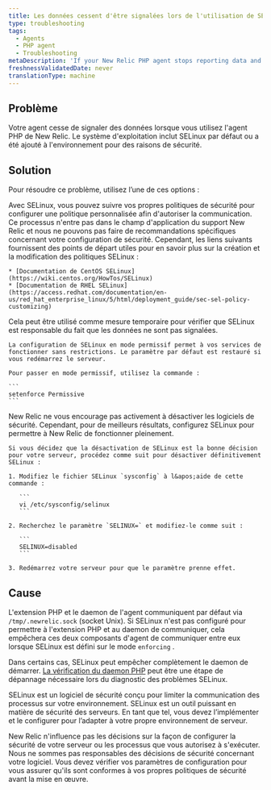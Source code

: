 ```yaml
---
title: Les données cessent d'être signalées lors de l'utilisation de SELinux
type: troubleshooting
tags:
  - Agents
  - PHP agent
  - Troubleshooting
metaDescription: 'If your New Relic PHP agent stops reporting data and you are using SELinux, consider these troubleshooting options.'
freshnessValidatedDate: never
translationType: machine
---
```


## Problème

Votre agent cesse de signaler des données lorsque vous utilisez l&apos;agent PHP de New Relic. Le système d&apos;exploitation inclut SELinux par défaut ou a été ajouté à l&apos;environnement pour des raisons de sécurité.

## Solution

Pour résoudre ce problème, utilisez l’une de ces options :

<CollapserGroup>
  <Collapser id="config-selinux-allow" title="Configurer SELinux pour permettre à New Relic de communiquer">
    Avec SELinux, vous pouvez suivre vos propres politiques de sécurité pour configurer une politique personnalisée afin d&apos;autoriser la communication. Ce processus n&apos;entre pas dans le champ d&apos;application du support New Relic et nous ne pouvons pas faire de recommandations spécifiques concernant votre configuration de sécurité. Cependant, les liens suivants fournissent des points de départ utiles pour en savoir plus sur la création et la modification des politiques SELinux :

    * [Documentation de CentOS SELinux](https://wiki.centos.org/HowTos/SELinux)
    * [Documentation de RHEL SELinux](https://access.redhat.com/documentation/en-us/red_hat_enterprise_linux/5/html/deployment_guide/sec-sel-policy-customizing)
  </Collapser>

  <Collapser id="disable-selinux-permissive" title="Régler SELinux en mode permissif">
    <Callout variant="tip">
      Cela peut être utilisé comme mesure temporaire pour vérifier que SELinux est responsable du fait que les données ne sont pas signalées.
    </Callout>

    La configuration de SELinux en mode permissif permet à vos services de fonctionner sans restrictions. Le paramètre par défaut est restauré si vous redémarrez le serveur.

    Pour passer en mode permissif, utilisez la commande :

    ```
    setenforce Permissive
    ```
  </Collapser>

  <Collapser id="disable-selinux" title="Désactiver SELinux">
    <Callout variant="important">
      New Relic ne vous encourage pas activement à désactiver les logiciels de sécurité. Cependant, pour de meilleurs résultats, configurez SELinux pour permettre à New Relic de fonctionner pleinement.
    </Callout>

    Si vous décidez que la désactivation de SELinux est la bonne décision pour votre serveur, procédez comme suit pour désactiver définitivement SELinux :

    1. Modifiez le fichier SELinux `sysconfig` à l&apos;aide de cette commande :

       ```
       vi /etc/sysconfig/selinux
       ```

    2. Recherchez le paramètre `SELINUX=` et modifiez-le comme suit :

       ```
       SELINUX=disabled
       ```

    3. Redémarrez votre serveur pour que le paramètre prenne effet.
  </Collapser>
</CollapserGroup>

## Cause

L&apos;extension PHP et le daemon de l&apos;agent communiquent par défaut via `/tmp/.newrelic.sock` (socket Unix). Si SELinux n&apos;est pas configuré pour permettre à l&apos;extension PHP et au daemon de communiquer, cela empêchera ces deux composants d&apos;agent de communiquer entre eux lorsque SELinux est défini sur le mode `enforcing` .

Dans certains cas, SELinux peut empêcher complètement le daemon de démarrer. [La vérification du daemon PHP](/docs/agents/php-agent/troubleshooting/verifying-php-daemon) peut être une étape de dépannage nécessaire lors du diagnostic des problèmes SELinux.

SELinux est un logiciel de sécurité conçu pour limiter la communication des processus sur votre environnement. SELinux est un outil puissant en matière de sécurité des serveurs. En tant que tel, vous devez l’implémenter et le configurer pour l’adapter à votre propre environnement de serveur.

New Relic n&apos;influence pas les décisions sur la façon de configurer la sécurité de votre serveur ou les processus que vous autorisez à s&apos;exécuter. Nous ne sommes pas responsables des décisions de sécurité concernant votre logiciel. Vous devez vérifier vos paramètres de configuration pour vous assurer qu&apos;ils sont conformes à vos propres politiques de sécurité avant la mise en œuvre.